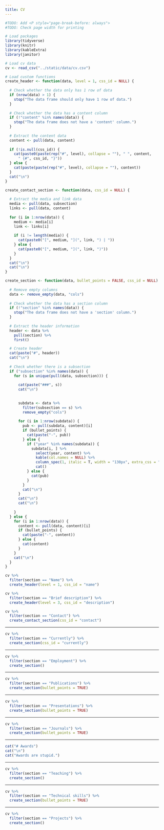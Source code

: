 ```yaml
---
title: CV
---
```


```r

#TODO: Add <P style="page-break-before: always">
#TODO: Check page width for printing

# Load packages
library(tidyverse)
library(knitr)
library(kableExtra)
library(janitor)

# Load cv data
cv <- read_csv("../static/data/cv.csv")

# Load custom functions
create_header <- function(data, level = 1, css_id = NULL) {
  
  # Check whether the data only has 1 row of data
  if (nrow(data) > 1) {
    stop("The data frame should only have 1 row of data.")
  }
  
  # Check whether the data has a content column
  if (!"content" %in% names(data)) {
    stop("The data frame does not have a 'content' column.")
  }
  
  # Extract the content data
  content <- pull(data, content)
  
  if (!is.null(css_id)) {
    cat(paste0(paste(rep("#", level), collapse = ""), " ", content, 
      " {#", css_id, "}"))  
  } else {
    cat(paste(paste(rep("#", level), collapse = ""), content))
  }
  cat("\n")
}

create_contact_section <- function(data, css_id = NULL) {
  
  # Extract the media and link data
  media <- pull(data, subsection)
  links <- pull(data, content)
  
  for (i in 1:nrow(data)) {
    medium <- media[i]
    link <- links[i]
    
    if (i != length(media)) {
      cat(paste0("[", medium, "](", link, ") | "))
    } else {
      cat(paste0("[", medium, "](", link, ")"))
    }
  }
  cat("\n")
  cat("\n")
}

create_section <- function(data, bullet_points = FALSE, css_id = NULL) {
  
  # Remove empty columns
  data <- remove_empty(data, "cols")
  
  # Check whether the data has a section column
  if (!"section" %in% names(data)) {
    stop("The data frame does not have a 'section' column.")
  }
  
  # Extract the header information
  header <- data %>%
    pull(section) %>%
    first()

  # Create header
  cat(paste("#", header))
  cat("\n")
  
  # Check whether there is a subsection
  if ("subsection" %in% names(data)) {
    for (s in unique(pull(data, subsection))) {
      
      cat(paste("###", s))
      cat("\n")
      
  
      subdata <- data %>%
        filter(subsection == s) %>%
        remove_empty("cols")
      
      for (i in 1:nrow(subdata)) {
        pub <- pull(subdata, content)[i]
        if (bullet_points) {
          cat(paste("-", pub))  
        } else {
          if ("year" %in% names(subdata)) {
            subdata[i, ] %>%
              select(year, content) %>%
              kable(col.names = NULL) %>%
              column_spec(1, italic = T, width = "130px", extra_css = "vertical-align:top") %>%
              cat()
          } else {
            cat(pub)    
          }
        }
        cat("\n")
      }
      cat("\n")
      cat("\n")
      
    }
  } else {
    for (i in 1:nrow(data)) {
      content <- pull(data, content)[i]
      if (bullet_points) {
        cat(paste("-", content))
      } else {
        cat(content)
      }
    }
    cat("\n")
  }
}

```

```r
cv %>%
  filter(section == "Name") %>%
  create_header(level = 1, css_id = "name") 
```

```r
cv %>%
  filter(section == "Brief description") %>%
  create_header(level = 3, css_id = "description") 
```

```r
cv %>%
  filter(section == "Contact") %>%
  create_contact_section(css_id = "contact")
```

***

```r
cv %>%
  filter(section == "Currently") %>%
  create_section(css_id = "currently")
```

***

```r
cv %>%
  filter(section == "Employment") %>%
  create_section()
```

***

```r
cv %>%
  filter(section == "Publications") %>%
  create_section(bullet_points = TRUE)
```

***

```r
cv %>%
  filter(section == "Presentations") %>%
  create_section(bullet_points = TRUE)
```

***

```r
cv %>%
  filter(section == "Journals") %>%
  create_section(bullet_points = TRUE)
```

***

```r
cat("# Awards")
cat("\n")
cat("Awards are stupid.")
```

***

```r
cv %>%
  filter(section == "Teaching") %>%
  create_section()
```

***

```r
cv %>%
  filter(section == "Technical skills") %>%
  create_section(bullet_points = TRUE)
```

***

```r
cv %>%
  filter(section == "Projects") %>%
  create_section()
```